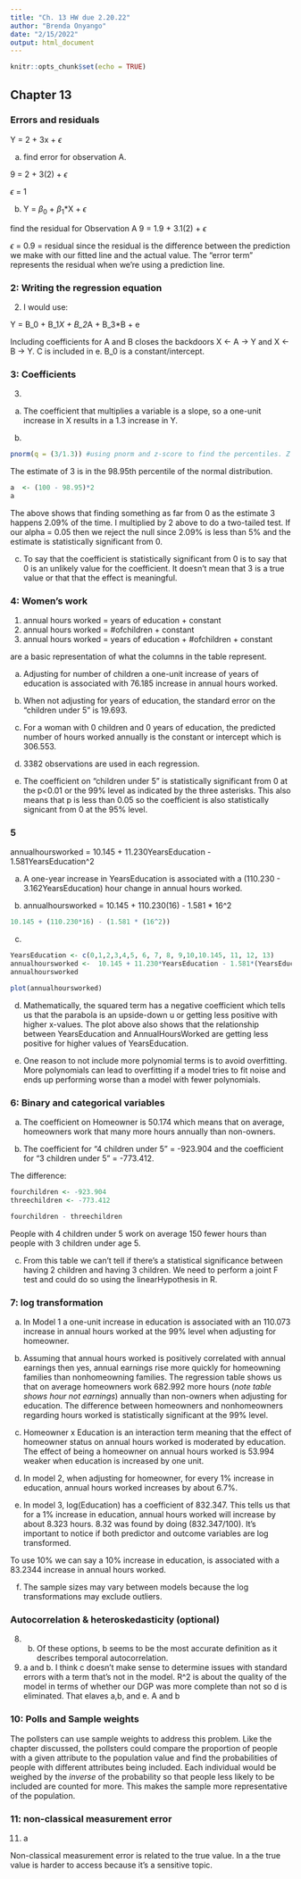 ```yaml
---
title: "Ch. 13 HW due 2.20.22"
author: "Brenda Onyango"
date: "2/15/2022"
output: html_document
---
```


```r
knitr::opts_chunk$set(echo = TRUE)
```

## Chapter 13


### Errors and residuals 

Y = 2 + 3x + $\epsilon$

a. find error for observation A. 

9 = 2 + 3(2) + $\epsilon$

$\epsilon$ = 1

b. Y = $\beta_0$ + $\beta_1$*X + $\epsilon$

find the residual for Observation A 
9 = 1.9 + 3.1(2) + $\epsilon$

$\epsilon$ = 0.9 = residual since the residual is the difference between the prediction we make with our fitted line and the actual value. The "error term" represents the residual when we're using a prediction line. 

### 2: Writing the regression equation 

2) I would use:

Y = B_0 + B_1*X + B_2*A + B_3*B + e

Including coefficients for A and B closes the backdoors X <- A -> Y and X <- B -> Y. C is included in e. B_0 is a constant/intercept. 

### 3: Coefficients 

3) 
a. The coefficient that multiplies a variable is a slope, so a one-unit increase in X results in a 1.3 increase in Y. 

b. 
```r
pnorm(q = (3/1.3)) #using pnorm and z-score to find the percentiles. Z score is score - mean/stdev and in this case we can use 0 as mean and the stadard error as stdev. 
```

The estimate of 3 is in the 98.95th percentile of the normal distribution. 

```r
a  <- (100 - 98.95)*2 
a
```

The above shows that finding something as far from 0 as the estimate 3 happens 2.09% of the time. I multiplied by 2 above to do a two-tailed test. If our alpha = 0.05 then we reject the null since 2.09% is less than 5% and the estimate is statistically significant from 0. 

c. To say that the coefficient is statistically significant from 0 is to say that 0 is an unlikely value for the coefficient. It doesn't mean that 3 is a true value or that that the effect is meaningful. 

### 4: Women's work 

1) annual hours worked = years of education + constant
2) annual hours worked = #ofchildren + constant
3) annual hours worked = years of education +  #ofchildren + constant

are a basic representation of what the columns in the table represent. 

a. Adjusting for number of children a one-unit increase of years of education is associated with 76.185 increase in annual hours worked. 

b. When not adjusting for years of education, the standard error on the "children under 5" is 19.693. 

c. For a woman with 0 children and 0 years of education, the predicted number of hours worked annually is the constant or intercept which is 306.553. 

d. 3382 observations are used in each regression. 

e. The coefficient on "children under 5" is statistically significant from 0 at the p<0.01 or the 99% level as indicated by the three asterisks. This also means that p is less than 0.05 so the coefficient is also statistically signicant from 0 at the 95% level. 


### 5 

annualhoursworked = 10.145 + 11.230YearsEducation - 1.581YearsEducation^2

a. A one-year increase in YearsEducation is associated with a (110.230 - 3.162YearsEducation) hour change in annual hours worked. 

b. annualhoursworked = 10.145 + 110.230(16) - 1.581 * 16^2

```r
10.145 + (110.230*16) - (1.581 * (16^2))
```

c. 
```r
YearsEducation <- c(0,1,2,3,4,5, 6, 7, 8, 9,10,10.145, 11, 12, 13)
annualhoursworked <-  10.145 + 11.230*YearsEducation - 1.581*(YearsEducation^2)
annualhoursworked
```

```r
plot(annualhoursworked)
```

d. Mathematically, the squared term has a negative coefficient which tells us that the parabola is an upside-down u or getting less positive with higher x-values. The plot above also shows that the relationship between YearsEducation and AnnualHoursWorked are getting less positive for higher values of YearsEducation. 

d. One reason to not include more polynomial terms is to avoid overfitting. More polynomials can lead to overfitting if a model tries to fit noise and ends up performing worse than a model with fewer polynomials. 

### 6: Binary and categorical variables 

a. The coefficient on Homeowner is 50.174 which means that on average, homeowners work that many more hours annually than non-owners. 

b. The coefficient for "4 children under 5" = -923.904 and the coefficient for "3 children under 5" = -773.412. 

The difference: 
```r
fourchildren <- -923.904
threechildren <- -773.412

fourchildren - threechildren 
```

People with 4 children under 5 work on average 150 fewer hours than people with 3 children under age 5. 

c. From this table we can't tell if there's a statistical significance between having 2 children and having 3 children. We need to perform a joint F test and could do so using the linearHypothesis in R. 

### 7: log transformation 

a. In Model 1 a one-unit increase in education is associated with an 110.073 increase in annual hours worked at the 99% level when adjusting for homeowner.  

b. Assuming that annual hours worked is positively correlated with annual earnings then yes, annual earnings rise more quickly for homeowning families than nonhomeowning families. The regression table shows us that on average homeowners work 682.992 more hours (*note table shows hour not earnings*) annually than non-owners when adjusting for education. The difference between homeowners and nonhomeowners regarding hours worked is statistically significant at the 99% level. 

c. Homeowner x Education is an interaction term meaning that the effect of homeowner status on annual hours worked is moderated by education.  The effect of being a homeowner on annual hours worked is 53.994 weaker when education is increased by one unit. 

d. In model 2, when adjusting for homeowner, for every 1% increase in education, annual hours worked increases by about 6.7%. 

e. In model 3, log(Education) has a coefficient of 832.347. This tells us that for a 1% increase in education, annual hours worked will increase by about 8.323 hours. 8.32 was found by doing (832.347/100). It's important to notice if both predictor and outcome variables are log transformed. 

To use 10% we can say a 10% increase in education, is associated with a 83.2344 increase in annual hours worked. 

f. The sample sizes may vary between models because the log transformations may exclude outliers. 

### Autocorrelation & heteroskedasticity (optional)

8) b. Of these options, b seems to be the most accurate definition as it describes temporal autocorrelation. 

9) a and b. I think c doesn't make sense to determine issues with standard errors with a term that's not in the model. R^2 is about the quality of the model in terms of whether our DGP was more complete than not so d is eliminated. That elaves a,b, and e. A and b 

### 10: Polls and Sample weights 

The pollsters can use sample weights to address this problem. Like the chapter discussed, the pollsters could compare the proportion of people with a given attribute to the population value and find the probabilities of people with different attributes being included. Each individual would be weighed by the *inverse* of the probability so that people less likely to be included are counted for more. This makes the sample more representative of the population. 

### 11: non-classical measurement error 

11) a 

Non-classical measurement error is related to the true value. In a the true value is harder to access because it's a sensitive topic. 

